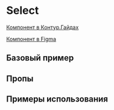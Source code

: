 
<Meta of={SelectStories} />

# Select

[Компонент в Контур.Гайдах](https://guides.kontur.ru/components/selection-elements/select/)

[Компонент в Figma](https://www.figma.com/file/87ScqxPzJpF9DcVBNYWOjM/%E2%9A%A1-Kontur-UI-Modern-Layout?node-id=203%3A2514)

<Description />

## Базовый пример

<Primary />

## Пропы

<Controls />

## Примеры использования

<Stories title="" includePrimary={false} />
